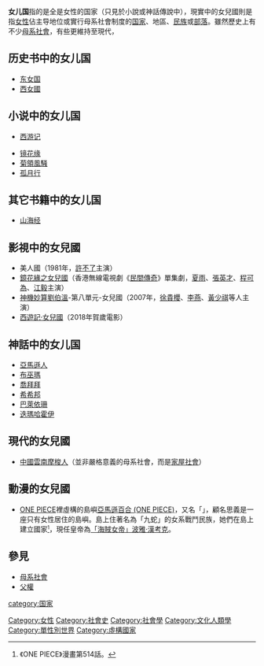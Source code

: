 {{distinguish|女人国}}
{{original research|time=2015-05-02T07:46:10+00:00}}
{{unreferenced|time=2015-05-02T07:46:10+00:00}}
'''女儿国'''指的是全是女性的国家（只見於小說或神話傳說中），現實中的女兒國則是指[[女性|女性]]佔主导地位或實行母系社會制度的[[国家|国家]]、地區、[[民族|民族]]或[[部落|部落]]。雖然歷史上有不少[[母系社會|母系社會]]，有些更維持至現代，{{fact|但沒有證據顯示歷史上曾出現母權社會，歷史上有記載和現存的母系社會中，女性往往並不擁有明顯強於男性的權力，不同於父系制度常會出現父權社會。}}

==历史书中的女儿国==
*[[东女国|东女国]]
*[[西女國|西女國]]

==小说中的女儿国==
*[[西游记|西游记]]

*[[镜花缘|镜花缘]]
*[[菊領風騒|菊領風騒]]
*[[孤月行|孤月行]]

==其它书籍中的女儿国==
*[[山海经|山海经]]

== 影視中的女兒國 ==
* 美人國（1981年，[[許不了|許不了]]主演）
* [[鏡花緣之女兒國|鏡花緣之女兒國]]（香港無線電視劇《[[民間傳奇|民間傳奇]]》單集劇，[[夏雨|夏雨]]、[[張英才|張英才]]、[[程可為|程可為]]、[[江毅|江毅]]主演）
* [[神機妙算劉伯溫|神機妙算劉伯溫]]-第八單元-女兒國（2007年，[[徐貴櫻|徐貴櫻]]、[[李燕_(臺灣藝人)|李燕]]、[[黃少祺|黃少祺]]等人主演）
* [[西遊記·女兒國|西遊記·女兒國]]（2018年賀歲電影）

==神話中的女儿国==
*[[亞馬遜人|亞馬遜人]]
*[[布巫瑪|布巫瑪]]
*[[喬拜拜|喬拜拜]]
*[[希希邦|希希邦]]
*[[巴萊依珊|巴萊依珊]]
*[[迭瑪哈霍伊|迭瑪哈霍伊]]

==現代的女兒國==
*[[中國|中國]][[雲南|雲南]][[摩梭人|摩梭人]]（並非嚴格意義的母系社會，而是[[家屋社會|家屋社會]]）

==動漫的女兒國==
*[[ONE_PIECE|ONE PIECE]]裡虛構的島嶼[[亞馬遜百合_(ONE_PIECE)|亞馬遜百合 (ONE PIECE)]]，又名「{{nihongo|女兒島|女ヶ島}}」，顧名思義是一座只有女性居住的島嶼。島上住著名為「九蛇」的女系戰鬥民族，她們在島上建立國家<small><ref name="ONEPIECE漫畫_514">《ONE PIECE》漫畫第514話。</ref></small>，現任皇帝為[[波雅·漢考克|「海賊女帝」波雅·漢考克]]。

==參見==
*[[母系社會|母系社會]]
*[[父權|父權]]

[[category:国家|category:国家]]
[[Category:女性|Category:女性]]
[[Category:社會史|Category:社會史]]
[[Category:社會學|Category:社會學]]
[[Category:文化人類學|Category:文化人類學]]
[[Category:單性別世界|Category:單性別世界]]
[[Category:虛構國家|Category:虛構國家]]